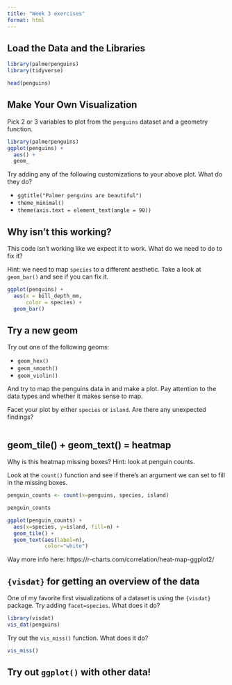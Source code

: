 ```yaml
---
title: "Week 3 exercises"
format: html
---
```


## Load the Data and the Libraries

```r
library(palmerpenguins)
library(tidyverse)

head(penguins)
```

## Make Your Own Visualization

Pick 2 or 3 variables to plot from the `penguins` dataset and a geometry function.

```r
library(palmerpenguins)
ggplot(penguins) +
  aes() +
  geom_

```

Try adding any of the following customizations to your above plot. What do they do?

- `ggtitle("Palmer penguins are beautiful")`
- `theme_minimal()`
- `theme(axis.text = element_text(angle = 90))`

## Why isn't this working?

This code isn't working like we expect it to work. What do we need to do to fix it?

Hint: we need to map `species` to a different aesthetic. Take a look at `geom_bar()` and see if you can fix it.

```r
ggplot(penguins) +
  aes(x = bill_depth_mm,
      color = species) +
  geom_bar()
```

## Try a new geom

Try out one of the following geoms:

- `geom_hex()`
- `geom_smooth()`
- `geom_violin()`

And try to map the penguins data in and make a plot. Pay attention to the data types and whether it makes sense to map.

Facet your plot by either `species` or `island`. Are there any unexpected findings?

```r


```


## geom_tile() + geom_text() = heatmap

Why is this heatmap missing boxes? Hint: look at penguin counts.

Look at the `count()` function and see if there's an argument we can set to fill in the missing boxes.

```r
penguin_counts <- count(x=penguins, species, island)

penguin_counts

ggplot(penguin_counts) +
  aes(x=species, y=island, fill=n) +
  geom_tile() +
  geom_text(aes(label=n), 
            color="white")
```
Way more info here: https://r-charts.com/correlation/heat-map-ggplot2/

## `{visdat}` for getting an overview of the data

One of my favorite first visualizations of a dataset is using the `{visdat}` package. Try adding `facet=species`. What does it do?

```r
library(visdat)
vis_dat(penguins)
```

Try out the `vis_miss()` function. What does it do?

```r
vis_miss()
```


## Try out `ggplot()` with other data!

```r


```